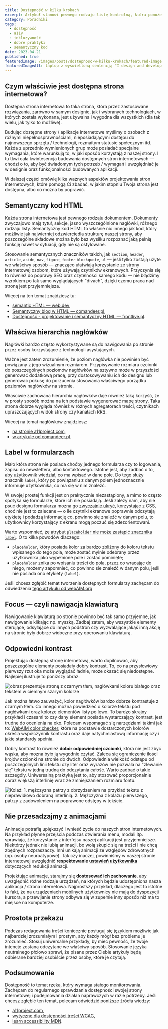```yaml
---
title: Dostępność w kilku krokach
excerpt: Artykuł stanowi pewnego rodzaju listę kontrolną, która pomoże Ci uczynić Twoją stronę dostępną i wygodną w użytkowaniu dla jak największej liczby użytkowników.
category: Poradniki
tags:
  - dostępność
  - a11y
  - inkluzywność
  - dobre praktyki
  - semantyczny kod
date: 2023.04.21
published: true
featuredImage: /images/posts/dostepnosc-w-kilku-krokach/featured-image.jpg
featuredImageAlt: laptop z wyświetloną sentencją "I design and develop experiences that make people's lives simple" leży na stole
---
```


## Czym właściwie jest dostępna strona internetowa?

Dostępna strona internetowa to taka strona, która przez zastosowane rozwiązania, zarówno w samym designie, jak i wybranych technologiach, w których została wykonana, jest używalna i wygodna dla wszystkich (dla tak wielu, jak tylko to możliwe).

Budując dostępne strony / aplikacje internetowe myślimy o osobach z różnymi niepełnosprawnościami, nieposiadającymi dostępu do najnowszego sprzętu / technologii, rozmaitym statusie społecznym itd. Każda z uprzednio wymienionych grup może posiadać specjalne wymagania, które warunkują to, w jaki sposób korzystają z naszej strony. I tu tkwi cała kwintesencja budowania dostępnych stron internetowych — chodzi o to, aby być świadomym tych potrzeb / wymagań i uwzględniać je w designie oraz funkcjonalności budowanych aplikacji.

W dalszej części omówię kilka ważnych aspektów projektowania stron internetowych, które pomogą Ci zbadać, w jakim stopniu Twoja strona jest dostępna, albo co można by poprawić.

## Semantyczny kod HTML

Każda strona internetowa jest pewnego rodzaju dokumentem. Dokumenty zwyczajowo mają tytuł, sekcje, jasno wyszczególnione nagłówki, różnego rodzaju listy. Semantyczny kod HTML to właśnie nic innego jak kod, który możliwie jak najwierniej odzwierciedla strukturę naszej strony, aby poszczególne składowe można było bez wysiłku rozpoznać jaką pełnią funkcję nawet w sytuacji, gdy nie są ostylowane.

Stosowanie semantycznych znaczników takich, jak `section`, `header`, `article`, `aside`, `nav`, `figure`, `footer` `blockquote`, `ul` — jeśli tylko zostają użyte we właściwy sposób — znacząco ułatwiają korzystanie ze strony internetowej osobom, które używają czytników ekranowych. Przyczynia się to również do poprawy SEO oraz czytelności samego kodu — nie błądzimy wzrokiem po tak samo wyglądających "divach", dzięki czemu praca nad stroną jest przyjemniejsza.

Więcej na ten temat znajdziesz tu:

- [semantic HTML — web.dev](https://web.dev/learn/html/semantic-html/),
- [Semantyczny blog w HTML — comandeer.pl](https://tutorials.comandeer.pl/html5-blog.html),
- [Dostępność - projektowanie i semantyczny HTML — frontlive.pl](https://frontlive.pl/blog/dostepnosc-semantyczny-html#dostepnosc-a-html).

## Właściwa hierarchia nagłówków

Nagłówki bardzo często wykorzystywane są do nawigowania po stronie przez osoby korzystające z technologii asystujących.

Ważne jest zatem zrozumienie, że poziom nagłówka nie powinien być powiązany z jego wizualnym rozmiarem. Przypisywanie rozmiaru czcionki do poszczególnych poziomów nagłówków na sztywno może w przyszłości generować dodatkową pracę, przy dostosowywaniu ich do designu lub generować pokusę do porzucenia stosowania właściwego porządku poziomów nagłówków na stronie.

Właściwie zachowana hierarchia nagłówków daje również taką korzyść, że w prosty sposób można na ich podstawie wygenerować mapę strony. Taka strona dobrze wygląda również w różnych agregatorach treści, czytnikach upraszczających widok strony czy kanałach RRS.

Wiecej na temat nagłówków znajdziesz:

- [na stronie a11project.com](https://www.a11yproject.com/posts/how-to-accessible-heading-structure/),
- [w artykule od comandeer.pl](https://blog.comandeer.pl/o-naglowkach-slow-kilka.html).

## Label w formularzach

Mało która strona nie posiada choćby jednego formularza czy to logowania, zapisu do newslettera, albo kontaktowego. Istotne jest, aby zadbać o to, aby użytkownik wiedział, co ma wpisać w dane pole. Do tego służy znacznik `label`, który po powiązaniu z danym polem jednoznacznie informuje użytkownika, co ma się w nim znaleźć.

W swojej prostej funkcji jest on praktycznie niezastąpiony, a mimo to często spotyka się formularze, które ich nie posiadają. Jeśli zależy nam, aby nie psuć designu formularza można go [zwyczajnie ukryć](https://webaim.org/techniques/css/invisiblecontent/), korzystając z CSS, choć nie jest to zalecane — o ile czytniki ekranowe poprawnie odczytają etykietę i podadzą informację co, powinno się znaleźć w danym polu, to użytkownicy korzystający z ekranu mogą poczuć się zdezorientowani.

Warto wspomnieć, [że atrybut `placeholder` nie może zastąpić znacznika `label`](https://html.spec.whatwg.org/multipage/input.html#the-placeholder-attribute). O to kilka powodów dlaczego:

- `placeholder`, który posiada kolor za bardzo zbliżony do koloru tekstu wpisanego do tego pola, może zostać mylnie odebrany przez użytkownika jako wypełnione pole i zostać pominięte;
- `placeholder` znika po wpisaniu treści do pola, przez co wracając do niego, możemy zapomnieć, co powinno sie znaleźć w danym polu, jeśli nie posiada ono etykiety (`label`).

Jeśli chcesz zgłębić temat tworzenia dostępnych formularzy zachęcam do odwiedzenia [tego artykułu od webAIM.org](https://webaim.org/techniques/forms/controls)

## Focus — czyli nawigacja klawiaturą

Nawigowanie klawiaturą po stronie powinno być tak samo przyjemne, jak nawigowanie klikając np. myszką. Zadbaj zatem, aby wszystkie elementy sterujące, odsyłające do innych podstron czy wyzwalające jakąś inną akcję na stronie były dobrze widoczne przy operowaniu klawiaturą.

## Odpowiedni kontrast

Projektując dostępną stronę internetową, warto dopilnować, aby poszczególne elementy posiadały dobry kontrast. To, co na przysłowiowy pierwszy rzut oka może wyglądać ładnie, może okazać się niedostępne. Najlepiej ilustruje to poniższy obraz:

![obraz prezentuje stronę z czarnym tłem, nagłówkami koloru białego oraz tekstem w ciemnym szarym kolorze](/images/posts/dostepnosc-w-kilku-krokach/low-contrast-ratio-example.png)

Jak można łatwo zauważyć, kolor nagłówków bardzo dobrze kontrastuje z czarnym tłem. Co innego można powiedzieć o kolorze tekstu pod nagłówkami oraz kolorze elementów listy po lewo. To bardzo skrajny przykład i czasami to czy dany element posiada wystarczający kontrast, jest trudne do ocenienia na oko. Polecam wspomagać się narzędziami takimi jak to: [WebAIM color checker](https://webaim.org/resources/contrastchecker/), które na podstawie dostarczonych kolorów określa współczynnik kontrastu oraz daje natychmiastową informację czy i jakie standardy spełnia.

Dobry kontrast to również **dobór odpowiedniej czcionki**, która nie jest zbyć wąska, aby można było ją wygodnie czytać. Zaleca się ograniczenie ilości krojów czcionki na stronie do dwóch. Odpowiednia wielkość odstępu od poszczególnych linii tekstu czy liter oraz wyrazów nie pozwala na "zlewanie się" tekstu w jedną trudną do odczytania całość. Warto zadbać o takie szczegóły. Uniwersalną praktyką jest to, aby stosować proporcjonalnie coraz większą interlinię wraz ze zmniejszaniem rozmiaru fontu.

![Kolaż: 1. mężczyzna patrzy z obrzydzeniem na przykład tekstu z nieprawidłowo dobraną interlinią. 2. Mężczyzna z kolażu pierwszego, patrzy z zadowoleniem na poprawone odstępy w tekście.](/images/posts/dostepnosc-w-kilku-krokach/good-bad-lineheight.png)

## Nie przesadzajmy z animacjami

Animacje potrafią upiększyć i wnieść życie do naszych stron internetowych. Na przykład płynne przejścia podczas otwierania menu, modali itp. sprawiają, że korzystanie z interfejsu naszej aplikacji jest przyjemniejsze. Niektórzy jednak nie lubią animacji, bo wolą skupić się na treści i nie chcą zbędnych rozpraszaczy. Inni unikają animacji ze względów zdrowotnych (np. osoby neuroatypowe). Tak czy inaczej, powinniśmy w naszej stronie internetowej uwzględnić **respektowanie [ustawień użytkownika](https://developer.mozilla.org/en-US/docs/Web/CSS/@media/prefers-reduced-motion)** dotyczących redukcji animacji.

Projektując animacje, starajmy się **dostosować ich zachowanie**, aby uwzględnić różne rodzaje urządzeń, na których będzie udostępniona nasza aplikacja / strona internetowa. Najprostszy przykład, dlaczego jest to istotne to fakt, że na urządzeniach mobilnych użytkownicy nie mają do dyspozycji kursora, a przewijanie strony odbywa się w zupełnie inny sposób niż ma to miejsce na komputerze.

## Prostota przekazu

Podczas redagowania treści koniecznie posługuj się językiem możliwie jak najbardziej zrozumiałym i prostym, aby każdy mógł bez problemu je zrozumieć. Stosuj uniwersalne przykłady, by mieć pewność, że twoje intencje zostaną odczytane we właściwy sposób. Stosowanie języka neutralnego płciowo sprawi, że pisane przez Ciebie artykuły będą odbierane bardziej osobiście przez osoby, które je czytają.

## Podsumowanie

Dostępność to temat rzeka, który wymaga stałego monitorowania. Zachęcam do regularnego sprawdzania dostępności swojej strony internetowej i podejmowania działań naprawczych w razie potrzeby. Jeśli chcesz zgłębić ten temat, polecam odwiedzić poniższe źródła wiedzy:

- [a11project.com](https://www.a11yproject.com/),
- [wytyczne dla dostępności treści WCAG](https://www.w3.org/Translations/WCAG21-pl/),
- [learn accessibility MDN](https://developer.mozilla.org/en-US/docs/Learn/Accessibility).
